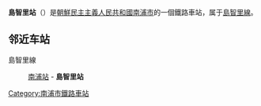 {{朝鮮半島車站資訊
|公司色 = blue
|文字色 =
|站名 = 島智里站
|圖片 =
|pxl =
|圖片說明 =
|前一站 = [[南浦站_(南浦市)|南浦]]
|前一站距離 =
|後一站距離 =
|後一站 =
|所屬路線 = [[島智里線|島智里線]]
|距離 =
|起點站 = [[南浦站_(南浦)|南浦]]
|諺文 = 도지리역
|朝鮮漢字 = 島智里驛
|文觀部式 =
|馬-賴式 = Toji-ri-yŏk
|副站名 =
|車站編號 =
|停站路線數 =
|所屬公司 = [[朝鮮民主主義人民共和國鐵道省|朝鮮民主主義人民共和國鐵道省]]
|所在地 =[[南浦市|南浦市]]
|車站構造 = 地面车站
|月台配置 =
|啟用年月日 =
|廢站年月日 =
|上下車人次 =
|統計年度 =
|轉車 =
|備註 =
|全寬備註 =
}}

'''島智里站'''（{{lang-ko|도지리역}}）是[[朝鮮民主主義人民共和國|朝鮮民主主義人民共和國]][[南浦市|南浦市]]的一個鐵路車站，属于[[島智里線|島智里線]]。

==邻近车站==
島智里線
:[[南浦站_(南浦市)|南浦站]] - '''島智里站'''

{{朝鲜铁路小作品}}

{{島智里線}}

[[Category:南浦市鐵路車站|Category:南浦市鐵路車站]]